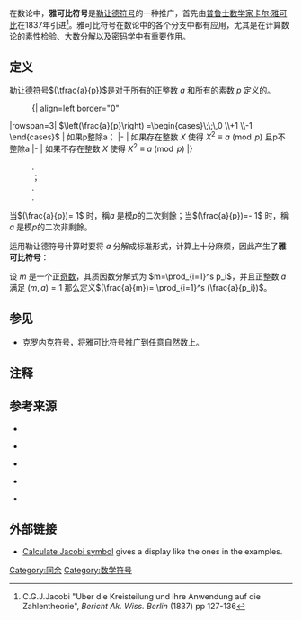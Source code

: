 在数论中，'''雅可比符号'''是[[勒让德符号|勒让德符号]]的一种推广，首先由[[普鲁士|普鲁士]][[数学家|数学家]][[卡尔·雅可比|卡尔·雅可比]]在1837年引进<ref>C.G.J.Jacobi "Uber die Kreisteilung und ihre Anwendung auf die Zahlentheorie", ''Bericht Ak. Wiss. Berlin'' (1837) pp 127-136</ref>。雅可比符号在数论中的各个分支中都有应用，尤其是在计算数论的[[素性检验|素性检验]]、[[大数分解|大数分解]]以及[[密码学|密码学]]中有重要作用。 

==定义==

[[勒让德符号|勒让德符号]]<math>(\tfrac{a}{p})</math>是对于所有的正[[整数|整数]] <math>a</math> 和所有的[[素数|素数]] <math>p</math> 定义的。
:{| align=left border="0"
|rowspan=3| <math>\left(\frac{a}{p}\right) =\begin{cases}\;\;\,0 \\+1 \\-1 \end{cases}</math>
| 如果p整除a；
|-
| 如果存在整数 <math>X</math> 使得 <math>X^2 \equiv a \pmod{p}</math> 且p不整除a
|-
| 如果不存在整数 <math>X</math> 使得 <math>X^2 \equiv a \pmod{p}</math> 
|}
:.
:；
:.
:.
当<math>(\frac{a}{p})= 1</math> 时，稱<math>a</math> 是模<math>p</math>的二次剩餘；当<math>(\frac{a}{p})=- 1</math> 时，稱<math>a</math> 是模<math>p</math>的二次非剩餘。

运用勒让德符号计算时要将 <math>a</math> 分解成标准形式，计算上十分麻烦，因此产生了'''雅可比符号'''：

设 <math>m</math> 是一个正[[奇数|奇数]]，其质因数分解式为 <math>m=\prod_{i=1}^s p_i</math>，并且正整数 <math>a</math> 满足 <math>(m,a) = 1</math> 那么定义<math>(\frac{a}{m})= \prod_{i=1}^s (\frac{a}{p_i})</math>。

==参见==

*[[克罗内克符号|克罗内克符号]]，将雅可比符号推广到任意自然数上。

==注释==

{{reflist}}

==参考来源==

*{{citation
  | last1 = Bach  | first1 = Eric
  | last2 = Shallit | first2 = Jeffrey 
  | title = Algorithmic Number Theory (Vol I: Efficient Algorithms)
  | publisher = [[The_MIT_Press|The MIT Press]]
  | location = Cambridge
  | date = 1966
  | isbn = 0-262-02045-5}}

*{{citation
  | last1 = Lemmermeyer  | first1 = Franz
  | title = Reciprocity Laws: from Euler to Eisenstein
  | publisher = [[Springer|Springer]]
  | location = Berlin
  | date = 2000
  | isbn = 3-540-66967-4}}

*{{citation
  | last1 = Ireland  | first1 = Kenneth
  | last2 = Rosen  | first2 = Michael
  | title = A Classical Introduction to Modern Number Theory (Second edition)
  | publisher = [[Springer|Springer]]
  | location = New York
  | date = 1990
  | isbn = 0-387-97329-X}}

*{{citation
  | last1 = Gauss  | first1 = Carl Friedrich
  | last2 = Maser | first2 = H. (translator into German)  
  | title = Untersuchungen uber hohere Arithmetik (Disquisitiones Arithemeticae & other papers on number theory) (Second edition)
  | publisher = Chelsea
  | location = New York
  | date = 1965
  | isbn = 0-8284-0191-8}}

*{{citation
  | last1 = Gauss  | first1 = Carl Friedrich
  | last2 = Clarke | first2 = Arthur A. (translator into English)  
  | title = Disquisitiones Arithemeticae (Second, corrected edition)
  | publisher = [[Springer|Springer]]
  | location = New York
  | date = 1986
  | isbn = 0387962549}}

==外部链接==
* [https://web.archive.org/web/20080720165638/http://www.math.fau.edu/Richman/jacobi.htm Calculate Jacobi symbol] gives a display like the ones in the examples.

[[Category:同余|Category:同余]]
[[Category:数学符号|Category:数学符号]]